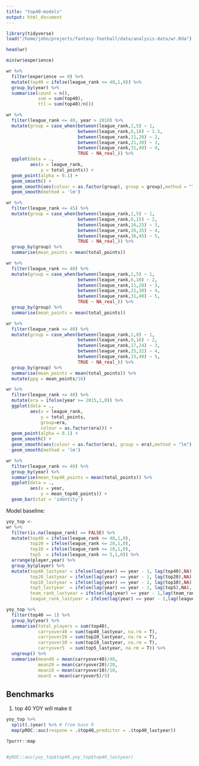 ```yaml
---
title: "top40-models"
output: html_document
---
```


```r
library(tidyverse)
load("/home/john/projects/fantasy-football/data/analysis-data/wr.Rda")
```

```r
head(wr)
```

```r
min(wr$experience)
```

```r
wr %>%
  filter(experience == 0) %>%
  mutate(top40 = ifelse(league_rank <= 40,1,0)) %>%
  group_by(year) %>%
  summarise(count = n(),
            sum = sum(top40),
            ttl = sum(top40)/n())
```

```r
wr %>%
  filter(league_rank <= 40, year > 2010) %>%
  mutate(group = case_when(between(league_rank,1,5) ~ 1,
                           between(league_rank,6,10) ~ 1.5,
                           between(league_rank,11,20) ~ 2,
                           between(league_rank,21,30) ~ 3,
                           between(league_rank,31,40) ~ 4,
                           TRUE ~ NA_real_)) %>%
  ggplot(data = .,
         aes(x = league_rank,
             y = total_points)) +
  geom_point(alpha = 0.1) +
  geom_smooth() +
  geom_smooth(aes(colour = as.factor(group), group = group),method = "lm") +
  geom_smooth(method = 'lm')
```

```r
wr %>%
  filter(league_rank <= 45) %>%
  mutate(group = case_when(between(league_rank,1,5) ~ 1,
                           between(league_rank,6,15) ~ 2,
                           between(league_rank,16,25) ~ 3,
                           between(league_rank,26,35) ~ 4,
                           between(league_rank,36,45) ~ 5,
                           TRUE ~ NA_real_)) %>%
  group_by(group) %>%
  summarise(mean_points = mean(total_points))
```

```r
wr %>%
  filter(league_rank <= 40) %>%
  mutate(group = case_when(between(league_rank,1,5) ~ 1,
                           between(league_rank,6,10) ~ 2,
                           between(league_rank,11,20) ~ 3,
                           between(league_rank,21,30) ~ 4,
                           between(league_rank,31,40) ~ 5,
                           TRUE ~ NA_real_)) %>%
  group_by(group) %>%
  summarise(mean_points = mean(total_points))
```

```r
wr %>%
  filter(league_rank <= 40) %>%
  mutate(group = case_when(between(league_rank,1,8) ~ 1,
                           between(league_rank,9,16) ~ 2,
                           between(league_rank,17,24) ~ 3,
                           between(league_rank,25,32) ~ 4,
                           between(league_rank,33,40) ~ 5,
                           TRUE ~ NA_real_)) %>%
  group_by(group) %>%
  summarise(mean_points = mean(total_points)) %>%
  mutate(ppg = mean_points/16)
```



```r
wr %>%
  filter(league_rank <= 40) %>%
  mutate(era = ifelse(year >= 2015,1,0)) %>%
  ggplot(data = .,
         aes(x = league_rank,
             y = total_points,
             group=era,
             colour = as.factor(era))) +
  geom_point(alpha = 0.1) +
  geom_smooth() +
  geom_smooth(aes(colour = as.factor(era), group = era),method = "lm") +
  geom_smooth(method = 'lm')
```

```r
wr %>%
  filter(league_rank <= 40) %>%
  group_by(year) %>%
  summarise(mean_top40_points = mean(total_points)) %>%
  ggplot(data = .,
         aes(x = year,
             y = mean_top40_points)) +
  geom_bar(stat = 'identity')
```

Model baseline:




```r
yoy_top <- 
wr %>%
  filter(is.na(league_rank) == FALSE) %>%
  mutate(top40 = ifelse(league_rank <= 40,1,0),
         top20 = ifelse(league_rank <= 20,1,0),
         top10 = ifelse(league_rank <= 10,1,0),
         top5  = ifelse(league_rank <= 5,1,0)) %>%
  arrange(player,year) %>%
  group_by(player) %>%
  mutate(top40_lastyear = ifelse(lag(year) == year - 1, lag(top40),NA),
         top20_lastyear = ifelse(lag(year) == year - 1, lag(top20),NA),
         top10_lastyear = ifelse(lag(year) == year - 1, lag(top10),NA),
         top5_lastyear  = ifelse(lag(year) == year - 1, lag(top5),NA),
         team_rank_lastyear = ifelse(lag(year) == year - 1,lag(team_rank),NA),
         league_rank_lastyear = ifelse(lag(year) == year - 1,lag(league_rank),NA))
```

```r
yoy_top %>%
  filter(top40 == 1) %>%
  group_by(year) %>%
  summarise(total_players = sum(top40),
            carryover40 = sum(top40_lastyear, na.rm = T),
            carryover20 = sum(top20_lastyear, na.rm = T),
            carryover10 = sum(top10_lastyear, na.rm = T),
            carryover5  = sum(top5_lastyear, na.rm = T)) %>%
  ungroup() %>%
  summarise(mean40 = mean(carryover40)/40,
            mean20 = mean(carryover20)/20,
            mean10 = mean(carryover10)/10,
            mean5 = mean(carryover5)/5)
```


## Benchmarks
1) top 40 YOY will make it 
```r

yoy_top %>%
  split(.$year) %>% # from base R
  map(pROC::auc(respone = .$top40,predictor = .$top40_lastyear)) 

?purrr::map


#pROC::auc(yoy_top$top40,yoy_top$top40_lastyear)
```






